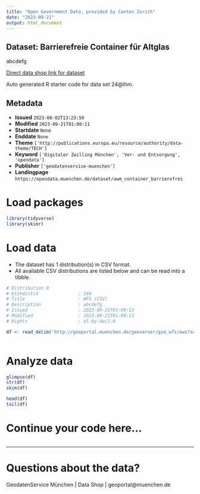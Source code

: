 ```yaml
---
title: "Open Government Data, provided by Canton Zurich"
date: "2023-09-21"
output: html_document
---
```


## Dataset: Barrierefreie Container für Altglas

abcdefg

[Direct data shop link for dataset](XYZ24@lhm)

Auto generated R starter code for data set 24@lhm.

## Metadata

- **Issued** `2023-08-02T13:23:50`
- **Modified** `2023-09-21T01:00:11`
- **Startdate** `None`
- **Enddate** `None`
- **Theme** `['http://publications.europa.eu/resource/authority/data-theme/TECH']`
- **Keyword** `['Digitaler Zwilling München', 'Ver- und Entsorgung', 'opendata']`
- **Publisher** `['geodatenservice-muenchen']`
- **Landingpage** `https://opendata.muenchen.de/dataset/awm_container_barrierefrei`


# Load packages

```r

library(tidyverse)
library(skimr)

```

# Load data

-   The dataset has 1 distribution(s) in CSV format.
-   All available CSV distributions are listed below and can be read into a tibble.

```r

# Distribution 0
# Ktzhdistid               : 244
# Title                    : WFS (CSV)
# Description              : abcdefg
# Issued                   : 2023-09-21T01:00:13
# Modified                 : 2023-09-21T01:00:13
# Rights                   : dl-by-de/2.0

df <- read_delim('http://geoportal.muenchen.de/geoserver/gsm_wfs/ows?service=WFS&amp;version=1.1.0&amp;request=GetFeature&amp;typeName=gsm_wfs:awm_container_barrierefrei&amp;outputFormat=csv')



```

# Analyze data

```r

glimpse(df)
str(df)
skim(df)

head(df)
tail(df)

```

# Continue your code here...

```r

```

------------------------------------------------------------------------

# Questions about the data?

GeodatenService München | Data Shop | geoportal@muenchen.de
